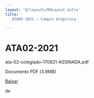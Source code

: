 ```yaml
---
layout: '@/layouts/MdLayout.astro'
title: '
   ATA02-2021 — Campus Arapiraca
  '
---
```




ATA02-2021
==========












 ata-02-colegiado-170821-ASSINADA.pdf
   

 Documento PDF
 (3.9MB)
 

[Baixar](https://arapiraca.ufal.br/graduacao/ciencia-da-computacao/documentos/atas-do-colegiado-e-nde/colegiado/2021/ata-02-colegiado-170821-assinada.pdf/%40%40download/file/ata-02-colegiado-170821-ASSINADA.pdf) 



























 de
 

















